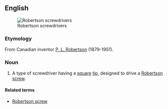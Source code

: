 ==English==
{{wikipedia}}
[[Image:Robertson_screwdrivers.jpg|thumb|Robertson screwdrivers]]

===Etymology===
From Canadian inventor [[w:P._L._Robertson|P. L. Robertson]] (1879-1951).

===Noun===
{{en-noun|head=[[Robertson]] [[screwdriver]]}}

# {{context|chiefly|Canada}} A type of screwdriver having a [[square]] [[tip]], designed to drive a [[Robertson screw]].

====Related terms====
* [[Robertson screw]]